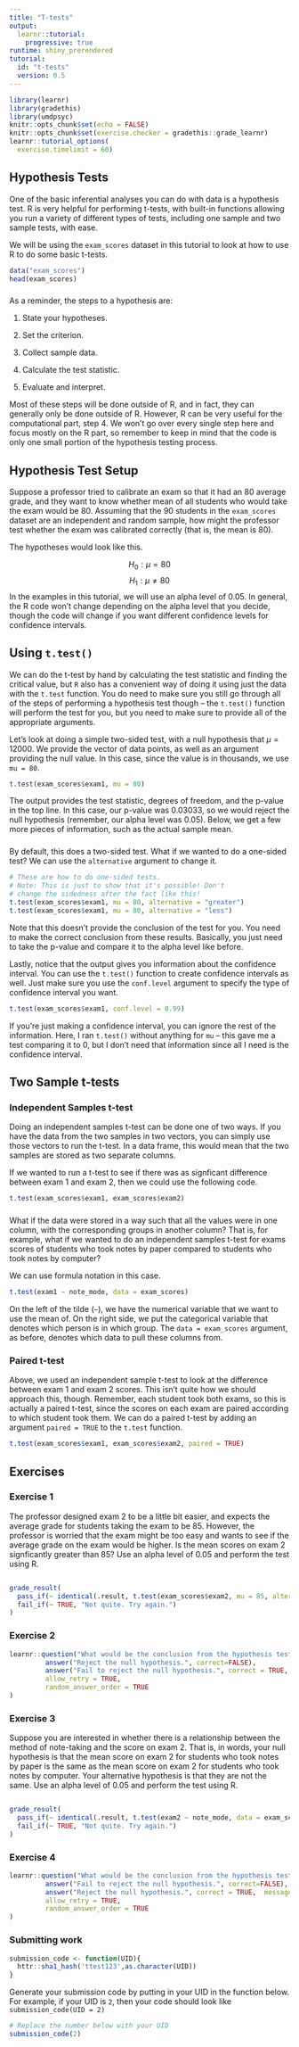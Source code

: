 ```yaml
---
title: "T-tests"
output: 
  learnr::tutorial:
    progressive: true
runtime: shiny_prerendered
tutorial:
  id: "t-tests"
  version: 0.5
---
```



```r
library(learnr)
library(gradethis)
library(umdpsyc)
knitr::opts_chunk$set(echo = FALSE)
knitr::opts_chunk$set(exercise.checker = gradethis::grade_learnr)
learnr::tutorial_options(
  exercise.timelimit = 60)

```

## Hypothesis Tests

One of the basic inferential analyses you can do with data is a hypothesis test. R is very helpful for performing t-tests, with built-in functions allowing you run a variety of different types of tests, including one sample and two sample tests, with ease.

We will be using the `exam_scores` dataset in this tutorial to look at how to use R to do some basic t-tests. 

```r
data("exam_scores")
head(exam_scores)
```

### 

As a reminder, the steps to a hypothesis are:

1) State your hypotheses.

2) Set the criterion.

3) Collect sample data.

4) Calculate the test statistic.

5) Evaluate and interpret.

Most of these steps will be done outside of R, and in fact, they can generally only be done outside of R. However, R can be very useful for the computational part, step 4. We won't go over every single step here and focus mostly on the R part, so remember to keep in mind that the code is only one small portion of the hypothesis testing process.

## Hypothesis Test Setup

Suppose a professor tried to calibrate an exam so that it had an 80 average grade, and they want to know whether mean of all students who would take the exam would be 80. Assuming that the 90 students in the `exam_scores` dataset are an independent and random sample, how might the professor test whether the exam was calibrated correctly (that is, the mean is 80).

The hypotheses would look like this.

$$H_0: \mu = 80 $$
$$H_1: \mu \ne 80$$
In the examples in this tutorial, we will use an alpha level of 0.05. In general, the R code won't change depending on the alpha level that you decide, though the code will change if you want different confidence levels for confidence intervals.

## Using `t.test()`

We can do the t-test by hand by calculating the test statistic and finding the critical value, but `R` also has a convenient way of doing it using just the data with the `t.test` function. You do need to make sure you still go through all of the steps of performing a hypothesis test though --  the `t.test()` function will perform the test for you, but you need to make sure to provide all of the appropriate arguments.

Let's look at doing a simple two-sided test, with a null hypothesis that $\mu = 12000$. We provide the vector of data points, as well as an argument providing the null value. In this case, since the value is in thousands, we use `mu = 80`. 

```r
t.test(exam_scores$exam1, mu = 80)
```

The output provides the test statistic, degrees of freedom, and the p-value in the top line. In this case, our p-value was 0.03033, so we would reject the null hypothesis (remember, our alpha level was 0.05). Below, we get a few more pieces of information, such as the actual sample mean.

###

By default, this does a two-sided test. What if we wanted to do a one-sided test? We can use the `alternative` argument to change it.

```r
# These are how to do one-sided tests.
# Note: This is just to show that it's possible! Don't 
# change the sidedness after the fact like this!
t.test(exam_scores$exam1, mu = 80, alternative = "greater")
t.test(exam_scores$exam1, mu = 80, alternative = "less")
```

Note that this doesn't provide the conclusion of the test for you. You need to make the correct conclusion from these results. Basically, you just need to take the p-value and compare it to the alpha level like before. 

Lastly, notice that the output gives you information about the confidence interval. You can use the `t.test()` function to create confidence intervals as well. Just make sure you use the `conf.level` argument to specify the type of confidence interval you want.

```r
t.test(exam_scores$exam1, conf.level = 0.99)
```

If you're just making a confidence interval, you can ignore the rest of the information. Here, I ran `t.test()` without anything for `mu` -- this gave me a test comparing it to 0, but I don't need that information since all I need is the confidence interval. 

## Two Sample t-tests

### Independent Samples t-test

Doing an independent samples t-test can be done one of two ways. If you have the data from the two samples in two vectors, you can simply use those vectors to run the t-test. In a data frame, this would mean that the two samples are stored as two separate columns. 

If we wanted to run a t-test to see if there was as signficant difference between exam 1 and exam 2, then we could use the following code.

```r
t.test(exam_scores$exam1, exam_scores$exam2)
```

###

What if the data were stored in a way such that all the values were in one column, with the corresponding groups in another column? That is, for example, what if we wanted to do an independent samples t-test for exams scores of students who took notes by paper compared to students who took notes by computer?

We can use formula notation in this case.

```r
t.test(exam1 ~ note_mode, data = exam_scores)
```

On the left of the tilde (`~`), we have the numerical variable that we want to use the mean of. On the right side, we put the categorical variable that denotes which person is in which group. The `data = exam_scores` argument, as before, denotes which data to pull these columns from. 

### Paired t-test

Above, we used an independent sample t-test to look at the difference between exam 1 and exam 2 scores. This isn't quite how we should approach this, though. Remember, each student took both exams, so this is actually a paired t-test, since the scores on each exam are paired according to which student took them. We can do a paired t-test by adding an argument `paired = TRUE` to the `t.test` function.

```r
t.test(exam_scores$exam1, exam_scores$exam2, paired = TRUE)
```

## Exercises

### Exercise 1

The professor designed exam 2 to be a little bit easier, and expects the average grade for students taking the exam to be 85. However, the professor is worried that the exam might be too easy and wants to see if the average grade on the exam would be higher. Is the mean scores on exam 2 signficantly greater than 85? Use an alpha level of 0.05 and perform the test using R.

```r

```

```r
grade_result(
  pass_if(~ identical(.result, t.test(exam_scores$exam2, mu = 85, alternative = 'greater')), "Good job!"),
  fail_if(~ TRUE, "Not quite. Try again.")
)
```

### Exercise 2

```r
learnr::question("What would be the conclusion from the hypothesis test in Exercise 1?",
         answer("Reject the null hypothesis.", correct=FALSE),
         answer("Fail to reject the null hypothesis.", correct = TRUE,  message = "Good job!"),
         allow_retry = TRUE,
         random_answer_order = TRUE
)
```

### Exercise 3

Suppose you are interested in whether there is a relationship between the method of note-taking and the score on exam 2. That is, in words, your null hypothesis is that the mean score on exam 2 for students who took notes by paper is the same as the mean score on exam 2 for students who took notes by computer. Your alternative hypothesis is that they are not the same. Use an alpha level of 0.05 and perform the test using R.

```r

```


```r
grade_result(
  pass_if(~ identical(.result, t.test(exam2 ~ note_mode, data = exam_scores)), "Good job!"),
  fail_if(~ TRUE, "Not quite. Try again.")
)

```

### Exercise 4

```r
learnr::question("What would be the conclusion from the hypothesis test in Exercise 3?",
         answer("Fail to reject the null hypothesis.", correct=FALSE),
         answer("Reject the null hypothesis.", correct = TRUE,  message = "Good job!"),
         allow_retry = TRUE,
         random_answer_order = TRUE
)
```

### Submitting work

```r
submission_code <- function(UID){
  httr::sha1_hash('ttest123',as.character(UID))
}
```

Generate your submission code by putting in your UID in the function below. For example, if your UID is `2`, then your code should look like `submission_code(UID = 2)`
```r
# Replace the number below with your UID
submission_code(2)
```
